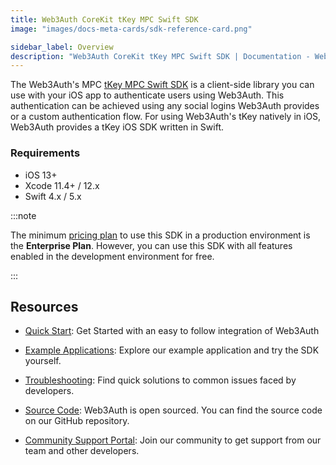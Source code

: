 ```yaml
---
title: Web3Auth CoreKit tKey MPC Swift SDK
image: "images/docs-meta-cards/sdk-reference-card.png"

sidebar_label: Overview
description: "Web3Auth CoreKit tKey MPC Swift SDK | Documentation - Web3Auth"
---
```


The Web3Auth's MPC [tKey MPC Swift SDK](https://github.com/tkey/tkey-mpc-swift) is a client-side
library you can use with your iOS app to authenticate users using Web3Auth. This authentication can
be achieved using any social logins Web3Auth provides or a custom authentication flow. For using
Web3Auth's tKey natively in iOS, Web3Auth provides a tKey iOS SDK written in Swift.

### Requirements

- iOS 13+
- Xcode 11.4+ / 12.x
- Swift 4.x / 5.x

:::note

The minimum [pricing plan](https://web3auth.io/pricing.html) to use this SDK in a production
environment is the **Enterprise Plan**. However, you can use this SDK with all features enabled in
the development environment for free.

:::

## Resources

- [Quick Start](/quick-start): Get Started with an easy to follow integration of Web3Auth

- [Example Applications](https://github.com/tkey/mpc-ios-example): Explore our example application
  and try the SDK yourself.

- [Troubleshooting](/troubleshooting): Find quick solutions to common issues faced by developers.

- [Source Code](https://github.com/tkey/tkey-mpc-swift): Web3Auth is open sourced. You can find the
  source code on our GitHub repository.

- [Community Support Portal](https://web3auth.io/community/c/help-core-kit/core-kit-tkey-ios/27):
  Join our community to get support from our team and other developers.

